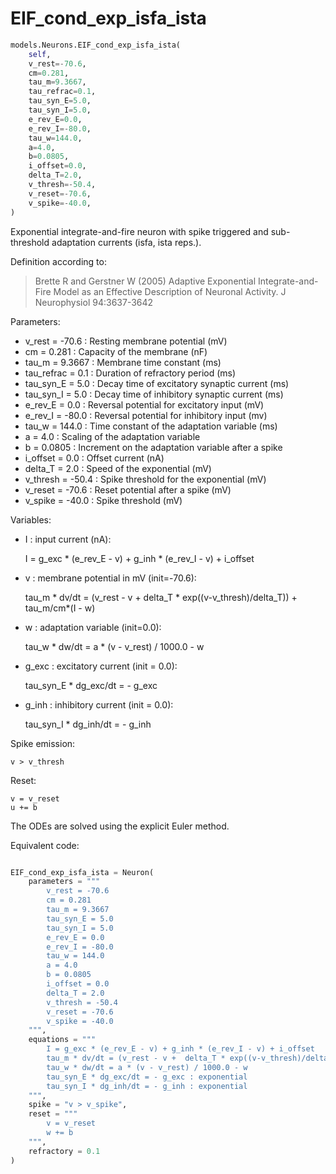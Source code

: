 # EIF_cond_exp_isfa_ista { #ANNarchy.models.Neurons.EIF_cond_exp_isfa_ista }

```python
models.Neurons.EIF_cond_exp_isfa_ista(
    self,
    v_rest=-70.6,
    cm=0.281,
    tau_m=9.3667,
    tau_refrac=0.1,
    tau_syn_E=5.0,
    tau_syn_I=5.0,
    e_rev_E=0.0,
    e_rev_I=-80.0,
    tau_w=144.0,
    a=4.0,
    b=0.0805,
    i_offset=0.0,
    delta_T=2.0,
    v_thresh=-50.4,
    v_reset=-70.6,
    v_spike=-40.0,
)
```

Exponential integrate-and-fire neuron with spike triggered and sub-threshold adaptation currents (isfa, ista reps.).
 
Definition according to:

> Brette R and Gerstner W (2005) Adaptive Exponential Integrate-and-Fire Model as an Effective Description of Neuronal Activity. J Neurophysiol 94:3637-3642

Parameters:

* v_rest = -70.6 :  Resting membrane potential (mV)
* cm = 0.281 : Capacity of the membrane (nF)
* tau_m = 9.3667 : Membrane time constant (ms)
* tau_refrac = 0.1 : Duration of refractory period (ms)
* tau_syn_E = 5.0 : Decay time of excitatory synaptic current (ms)
* tau_syn_I = 5.0 : Decay time of inhibitory synaptic current (ms)
* e_rev_E = 0.0 : Reversal potential for excitatory input (mV)
* e_rev_I = -80.0 : Reversal potential for inhibitory input (mv)
* tau_w = 144.0 : Time constant of the adaptation variable (ms)
* a = 4.0 : Scaling of the adaptation variable
* b = 0.0805 : Increment on the adaptation variable after a spike
* i_offset = 0.0 : Offset current (nA)
* delta_T = 2.0 : Speed of the exponential (mV)
* v_thresh = -50.4 : Spike threshold for the exponential (mV)
* v_reset = -70.6 : Reset potential after a spike (mV)
* v_spike = -40.0 : Spike threshold (mV)

Variables:

* I : input current (nA):

    I = g_exc * (e_rev_E - v) + g_inh * (e_rev_I - v) + i_offset

* v : membrane potential in mV (init=-70.6):

    tau_m * dv/dt = (v_rest - v +  delta_T * exp((v-v_thresh)/delta_T)) + tau_m/cm*(I - w)

* w : adaptation variable (init=0.0):

    tau_w * dw/dt = a * (v - v_rest) / 1000.0 - w

* g_exc : excitatory current (init = 0.0):

    tau_syn_E * dg_exc/dt = - g_exc

* g_inh : inhibitory current (init = 0.0):

    tau_syn_I * dg_inh/dt = - g_inh


Spike emission:

    v > v_thresh

Reset:

    v = v_reset
    u += b

The ODEs are solved using the explicit Euler method.

Equivalent code:

```python

EIF_cond_exp_isfa_ista = Neuron(
    parameters = """
        v_rest = -70.6
        cm = 0.281 
        tau_m = 9.3667 
        tau_syn_E = 5.0 
        tau_syn_I = 5.0 
        e_rev_E = 0.0 
        e_rev_I = -80.0
        tau_w = 144.0 
        a = 4.0
        b = 0.0805
        i_offset = 0.0
        delta_T = 2.0 
        v_thresh = -50.4
        v_reset = -70.6
        v_spike = -40.0 
    """, 
    equations = """
        I = g_exc * (e_rev_E - v) + g_inh * (e_rev_I - v) + i_offset            
        tau_m * dv/dt = (v_rest - v +  delta_T * exp((v-v_thresh)/delta_T)) + tau_m/cm*(I - w) : init=-70.6          
        tau_w * dw/dt = a * (v - v_rest) / 1000.0 - w           
        tau_syn_E * dg_exc/dt = - g_exc : exponential
        tau_syn_I * dg_inh/dt = - g_inh : exponential
    """,
    spike = "v > v_spike",
    reset = """
        v = v_reset
        w += b
    """,
    refractory = 0.1
)
```